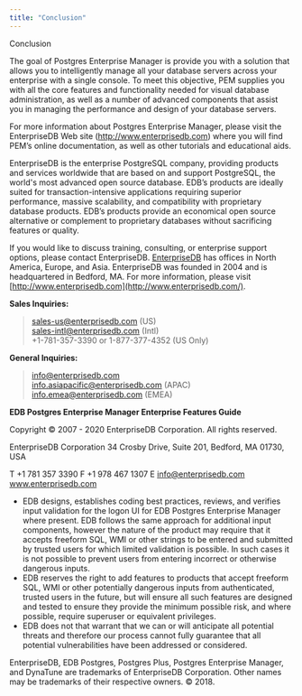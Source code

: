 ```yaml
---
title: "Conclusion"
---
```




<div class="index">

Conclusion

</div>

The goal of Postgres Enterprise Manager is provide you with a solution that allows you to intelligently manage all your database servers across your enterprise with a single console. To meet this objective, PEM supplies you with all the core features and functionality needed for visual database administration, as well as a number of advanced components that assist you in managing the performance and design of your database servers.

For more information about Postgres Enterprise Manager, please visit the EnterpriseDB Web site (<http://www.enterprisedb.com>) where you will find PEM’s online documentation, as well as other tutorials and educational aids.

EnterpriseDB is the enterprise PostgreSQL company, providing products and services worldwide that are based on and support PostgreSQL, the world's most advanced open source database. EDB’s products are ideally suited for transaction-intensive applications requiring superior performance, massive scalability, and compatibility with proprietary database products. EDB’s products provide an economical open source alternative or complement to proprietary databases without sacrificing features or quality.

If you would like to discuss training, consulting, or enterprise support options, please contact EnterpriseDB. [EnterpriseDB](http://www.enterprisedb.com/) has offices in North America, Europe, and Asia. EnterpriseDB was founded in 2004 and is headquartered in Bedford, MA. For more information, please visit [http://www.enterprisedb.com](http://www.enterprisedb.com/).

**Sales Inquiries:**

> <sales-us@enterprisedb.com> (US)  
> <sales-intl@enterprisedb.com> (Intl)  
> \+1-781-357-3390 or 1-877-377-4352 (US Only)

**General Inquiries:**

> <info@enterprisedb.com>  
> <info.asiapacific@enterprisedb.com> (APAC)  
> <info.emea@enterprisedb.com> (EMEA)

**EDB Postgres Enterprise Manager Enterprise Features Guide**

Copyright © 2007 - 2020 EnterpriseDB Corporation. All rights reserved.

EnterpriseDB Corporation 34 Crosby Drive, Suite 201, Bedford, MA 01730, USA

T +1 781 357 3390 F +1 978 467 1307 E <info@enterprisedb.com> www.enterprisedb.com

  - EDB designs, establishes coding best practices, reviews, and verifies input validation for the logon UI for EDB Postgres Enterprise Manager where present. EDB follows the same approach for additional input components, however the nature of the product may require that it accepts freeform SQL, WMI or other strings to be entered and submitted by trusted users for which limited validation is possible. In such cases it is not possible to prevent users from entering incorrect or otherwise dangerous inputs.
  - EDB reserves the right to add features to products that accept freeform SQL, WMI or other potentially dangerous inputs from authenticated, trusted users in the future, but will ensure all such features are designed and tested to ensure they provide the minimum possible risk, and where possible, require superuser or equivalent privileges.
  - EDB does not that warrant that we can or will anticipate all potential threats and therefore our process cannot fully guarantee that all potential vulnerabilities have been addressed or considered.

EnterpriseDB, EDB Postgres, Postgres Plus, Postgres Enterprise Manager, and DynaTune are trademarks of EnterpriseDB Corporation. Other names may be trademarks of their respective owners. © 2018.
